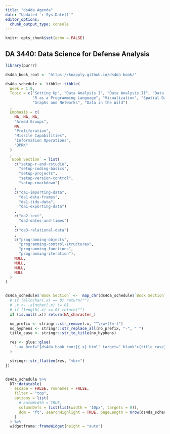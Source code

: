 ```yaml
---
title: "ds4da Agenda"
date: "Updated `r Sys.Date()`"
editor_options: 
  chunk_output_type: console
---
```


```r
knitr::opts_chunk$set(echo = FALSE)
```


## DA 3440: Data Science for Defense Analysis

<!-- ```{r, results='asis'} -->
<!-- library(kableExtra) -->

<!-- ds4da_book_root <- "https://knapply.github.io/ds4da-book/" -->

<!-- ds4da_schedule <- tibble::tribble( -->
<!--   ~Week,     ~Topic,                     ~Day,             ~`ds4da Chapter`, -->
<!--   1,         "Setting Up",               1,                "setup-r-and-rstudio", -->
<!--   1,         "Setting Up",               1,                "setup-coding-basics", -->
<!--   1,         "Setting Up",               1,                "setup-projects", -->
<!--   1,         "Setting Up",               2,                "setup-version-control", -->
<!--   1,         "Setting Up",               2,                "setup-rmarkdown", -->
<!--   2,         "Data Analysis I",          1,                "da1-importing-data", -->
<!--   2,         "Data Analysis I",          1,                "da1-data-frames", -->
<!--   2,         "Data Analysis I",          2,                "da1-tidy-data", -->
<!--   2,         "Data Analysis I",          2,                "da1-exporting-data" -->
<!--   # 3,     "Data Analysis II", -->
<!--   # 4,     "Data Analysis III", -->
<!--   # 5,     "R as a Programming Language", -->
<!--   # 6,     "Visualization - Going Deeper", -->
<!--   # 7,     "Spatial Data", -->
<!--   # 8,     "Graph Structures and Networks", -->
<!--   # 9,     "Data in the Wild", -->
<!--   # 10,     "Finishing Up" -->
<!-- ) -->

<!-- clean_chapter <- function(x) { -->
<!--   no_prefix <- stringr::str_remove(x, "^\\w+(?=-)") -->
<!--   no_hyphens <- stringr::str_replace_all(no_prefix, "-", " ") -->

<!--   stringr::str_to_title(no_hyphens) -->
<!-- } -->

<!-- ds4da_schedule$`ds4da Chapter` <- glue::glue( -->
<!--   '<a href="{ds4da_book_root}{ds4da_schedule$`ds4da Chapter`}.html">{clean_chapter(ds4da_schedule$`ds4da Chapter`)}</a>' -->
<!-- ) -->

<!-- ds4da_schedule %>%  -->
<!--   kable(escape = FALSE, row.names = FALSE) %>%  -->
<!--   kable_styling(full_width = TRUE) %>% -->
<!--   collapse_rows(columns = 1:3)  -->
<!-- ``` -->



```r
library(purrr)

ds4da_book_root <- "https://knapply.github.io/ds4da-book/"

ds4da_schedule <- tibble::tibble(
  Week = 1:9,
  Topic = c("Setting Up", "Data Analysis I", "Data Analysis II", "Data Analysis III",
            "R as a Programming Language", "Visualization", "Spatial Data",
            "Graphs and Networks", "Data in the Wild")
  ,
  Emphasis = c(
    NA, NA, NA,
    "Armed Groups",
    NA,
    "Proliferation",
    "Missile Capabilities",
    "Information Operations",
    "DPRK"
  )
  ,
  `Book Section` = list(
    c("setup-r-and-rstudio",
      "setup-coding-basics",
      "setup-projects",
      "setup-version-control",
      "setup-rmarkdown")
    ,
    c("da1-importing-data",
      "da1-data-frames",
      "da1-tidy-data",
      "da1-exporting-data")
    ,
    c("da2-text",
      "da2-dates-and-times")
    ,
    c("da3-relational-data")
    ,
    c("programming-objects",
      "programming-control-structures",
      "programming-functions",
      "programming-iteration"),
    NULL,
    NULL,
    NULL,
    NULL
  )
)


ds4da_schedule$`Book Section` <-  map_chr(ds4da_schedule$`Book Section`, ~ {
  # if (allnchar(.x) == 0) return("")
  # .x <- .x[nchar(.x) != 0]
  # if (length(.x) == 0) return("")
  if (is.null(.x)) return(NA_character_)

  no_prefix <- stringr::str_remove(.x, "^\\w+(?=-)")
  no_hyphens <- stringr::str_replace_all(no_prefix, "-", " ")
  title_case <- stringr::str_to_title(no_hyphens)

  res <- glue::glue(
    '-<a href="{ds4da_book_root}{.x}.html" target="_blank">{title_case}</a>'
  )

  stringr::str_flatten(res, "<br>")
})


ds4da_schedule %>%
  DT::datatable(
    escape = FALSE, rownames = FALSE,
    filter = "top",
    options = list(
      # autoWidth = TRUE,
      columnDefs = list(list(width = '10px', targets = 0)),
      dom = "ft", searchHighlight = TRUE, pageLength = nrow(ds4da_schedule)
    )
  ) %>%
  widgetframe::frameWidget(height = "auto")
```


<!-- ## Data Science for Practitioners -->

<!-- ```{r} -->
<!-- ds4p_schedule <- tibble::tribble( -->
<!--   ~Day,  ~Topic, -->
<!--   1,     "Setting Up, Data Analysis I", -->
<!--   2,     "Data Analysis II", -->
<!--   3,     "Data Analysis III", -->
<!--   4,     "Visualization - Going Deeper", -->
<!--   5,     "Putting it all Together" -->
<!-- ) -->

<!-- knitr::kable(ds4p_schedule) -->
<!-- ``` -->

